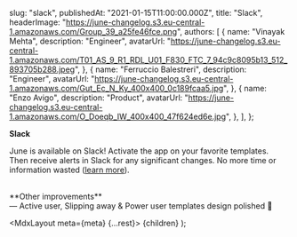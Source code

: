 
  slug: "slack",
  publishedAt: "2021-01-15T11:00:00.000Z",
  title: "Slack",
  headerImage:
    "https://june-changelog.s3.eu-central-1.amazonaws.com/Group_39_a25fe46fce.png",
  authors: [
    {
      name: "Vinayak Mehta",
      description: "Engineer",
      avatarUrl:
        "https://june-changelog.s3.eu-central-1.amazonaws.com/T01_AS_9_R1_RDL_U01_F830_FTC_7_94c9c8095b13_512_893705b288.jpeg",
    },
    {
      name: "Ferruccio Balestreri",
      description: "Engineer",
      avatarUrl:
        "https://june-changelog.s3.eu-central-1.amazonaws.com/Gut_Ec_N_Ky_400x400_0c189fcaa5.jpg",
    },
    {
      name: "Enzo Avigo",
      description: "Product",
      avatarUrl:
        "https://june-changelog.s3.eu-central-1.amazonaws.com/O_Doeqb_IW_400x400_47f624ed6e.jpg",
    },
  ],
};

**Slack**

June is available on Slack!
Activate the app on your favorite templates. Then receive alerts in Slack for any significant changes. No more time or information wasted ([learn more](https://intercom.help/junedotso/en/articles/4803772-slack-integration)).

<br />
**Other improvements**
<br />— Active user, Slipping away & Power user templates design polished 💅

  <MdxLayout meta={meta} {...rest}>
    {children}
  </MdxLayout>
);
